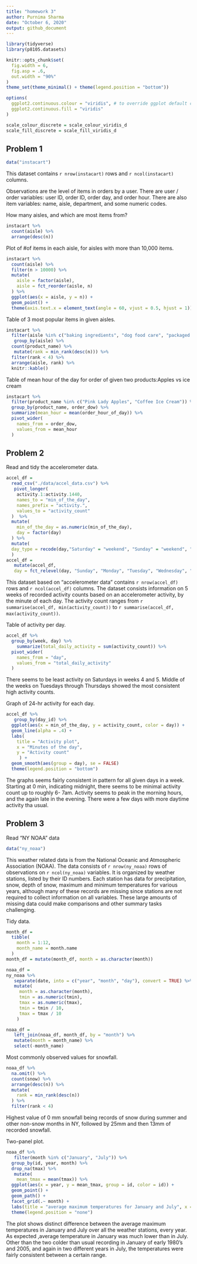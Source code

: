 ```yaml
---
title: "homework 3"
author: Purnima Sharma
date: "October 6, 2020"
output: github_document
---
```


```r
library(tidyverse)
library(p8105.datasets)

knitr::opts_chunk$set(
  fig.width = 6,
  fig.asp = .6,          
  out.width = "90%"      
)
theme_set(theme_minimal() + theme(legend.position = "bottom"))

options(
  ggplot2.continuous.colour = "viridis", # to override ggplot default colors.
  ggplot2.continuous.fill = "viridis"
)

scale_colour_discrete = scale_colour_viridis_d
scale_fill_discrete = scale_fill_viridis_d
```

## Problem 1

```r
data("instacart")
```

This dataset contains `r nrow(instacart)` rows and `r ncol(instacart)` columns.

Observations are the level of items in orders by a user. There are user / order variables: user ID, order ID, order day, and order hour. There are also item variables: name, aisle, department, and some numeric codes. 

How many aisles, and which are most items from?

```r
instacart %>% 
  count(aisle) %>% 
  arrange(desc(n))
```

Plot of #of items in each aisle, for aisles with more than 10,000 items.

```r
instacart %>% 
  count(aisle) %>%
  filter(n > 10000) %>%
  mutate(
    aisle = factor(aisle),
    aisle = fct_reorder(aisle, n)
  ) %>% 
  ggplot(aes(x = aisle, y = n)) +
  geom_point() +
  theme(axis.text.x = element_text(angle = 60, vjust = 0.5, hjust = 1))
```

Table of 3 most popular items in given aisles.

```r
instacart %>% 
  filter(aisle %in% c("baking ingredients", "dog food care", "packaged vegetables fruits" )) %>% 
   group_by(aisle) %>% 
  count(product_name) %>% 
   mutate(rank = min_rank(desc(n))) %>% 
  filter(rank < 4) %>% 
  arrange(aisle, rank) %>% 
  knitr::kable()
```

Table of mean hour of the day for order of given two products:Apples vs ice cream

```r
instacart %>% 
  filter(product_name %in% c("Pink Lady Apples", "Coffee Ice Cream")) %>% 
  group_by(product_name, order_dow) %>% 
  summarize(mean_hour = mean(order_hour_of_day)) %>% 
  pivot_wider(
    names_from = order_dow,
    values_from = mean_hour
  )
```

## Problem 2

Read and tidy the accelerometer data.

```r
accel_df = 
  read_csv("./data/accel_data.csv") %>% 
   pivot_longer(
    activity.1:activity.1440,
    names_to = "min_of_the_day",
    names_prefix = "activity.",
    values_to = "activity_count"
  )  %>% 
  mutate(
    min_of_the_day = as.numeric(min_of_the_day),
    day = factor(day)
  ) %>% 
  mutate(
  day_type = recode(day,"Saturday" = "weekend", "Sunday" = "weekend", "Monday" = "weekday", "Tuesday" = "weekday","Wednesday" = "weekday","Thursday" = "weekday","Friday" = "weekday")
  )
accel_df =
   mutate(accel_df,
   day = fct_relevel(day, "Sunday", "Monday", "Tuesday", "Wednesday", "Thursday", "Friday", "Saturday"))
```

This dataset based on "accelerometer data" contains `r nrow(accel_df)` rows and `r ncol(accel_df)` columns. The dataset consists information on 5 weeks of recorded activity counts based on an accelerometer activity, by the minute of each day. The activity count ranges from `r summarise(accel_df, min(activity_count))` to `r summarise(accel_df, max(activity_count))`.

Table of activity per day.

```r
accel_df %>%
  group_by(week, day) %>% 
    summarize(total_daily_activity = sum(activity_count)) %>% 
  pivot_wider(
    names_from = "day",
    values_from = "total_daily_activity"
  )
```

There seems to be least activity on Saturdays in weeks 4 and 5. Middle of the weeks on Tuesdays through Thursdays showed the most consistent high activity counts.

Graph of 24-hr activity for each day.

```r
accel_df %>% 
   group_by(day_id) %>% 
  ggplot(aes(x = min_of_the_day, y = activity_count, color = day)) + 
  geom_line(alpha = .4) + 
  labs(
    title = "Activity plot",
    x = "Minutes of the day",
    y = "Activity count"
     ) +
  geom_smooth(aes(group = day), se = FALSE)
  theme(legend.position = "bottom")
```

The graphs seems fairly consistent in pattern for all given days in a week. Starting at 0 min, indicating midnight, there seems to be minimal activity count up to roughly 6- 7am. Activity seems to peak in the morning hours, and the again late in the evening. There were a few days with more daytime activity tha usual.


## Problem 3

Read "NY NOAA" data

```r
data("ny_noaa")
```

This weather related data is from the National Oceanic and Atmospheric Association (NOAA). The data consists of `r nrow(ny_noaa)` rows of observations on `r ncol(ny_noaa)` variables. It is organized by weather stations, listed by their ID numbers. Each station has data for precipitation, snow, depth of snow, maximum and minimum temperatures for various years, although many of these records are missing since stations are not required to collect information on all variables. These large amounts of missing data could make comparisons and other summary tasks challenging. 

Tidy data.

```r
month_df = 
  tibble(
    month = 1:12,
    month_name = month.name
  ) 
month_df = mutate(month_df, month = as.character(month))

noaa_df = 
ny_noaa %>% 
   separate(date, into = c("year", "month", "day"), convert = TRUE) %>% 
   mutate(
     month = as.character(month),
     tmin = as.numeric(tmin),
     tmax = as.numeric(tmax),
     tmin = tmin / 10,            
     tmax = tmax / 10
    )

noaa_df =
   left_join(noaa_df, month_df, by = "month") %>% 
   mutate(month = month_name) %>% 
   select(-month_name)
```

Most commonly observed values for snowfall.
```r
noaa_df %>% 
  na.omit() %>%  
  count(snow) %>%  
  arrange(desc(n)) %>% 
  mutate(
    rank = min_rank(desc(n))
  ) %>% 
  filter(rank < 4)
```

 Highest value of 0 mm snowfall being records of snow during summer and other non-snow months in NY, followed by 25mm and then 13mm of recorded snowfall. 

Two-panel plot.

```r
noaa_df %>%
   filter(month %in% c("January", "July")) %>% 
  group_by(id, year, month) %>% 
  drop_na(tmax) %>% 
   mutate(
    mean_tmax = mean(tmax)) %>% 
  ggplot(aes(x = year, y = mean_tmax, group = id, color = id)) +
  geom_point() +
  geom_path() +
  facet_grid(.~ month) +
  labs(title = "average maximum temperatures for January and July", x = "year", y = "average maximum temperature (C)") +
  theme(legend.position = "none")
```

The plot shows distinct difference between the average maximum temperatures in January and July over all the weather stations, every year. As expected ,average temperature in January was much lower than in July. Other than the two colder than usual recording in January of early 1980's and 2005, and again in two different years in July, the temperatures were fairly consistent between a certain range. 







